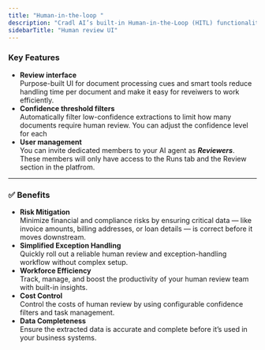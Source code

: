 ```yaml
---
title: "Human-in-the-loop "
description: "Cradl AI’s built-in Human-in-the-Loop (HITL) functionality makes it easy to add human oversight to your automated workflows. By integrating human review and corrections, you can ensure that the data extracted by your AI agents is accurate and reliable before it’s used in critical business processes. Aditionaly, your AI agent will learn from each "
sidebarTitle: "Human review UI"
---
```


### Key Features

- **Review interface**\
  Purpose-built UI for document processing cues and smart tools reduce handling time per document and make it easy for reveiwers to work efficiently.
- **Confidence threshold filters**\
  Automatically filter low-confidence extractions to limit how many documents require human review. You can adjust the confidence level for each
- **User management**\
  You can invite dedicated members to your AI agent as **_Reviewers_**. These members will only have access to the Runs tab and the Review section in the platfrom.

---

### ✅ Benefits

- **Risk Mitigation**\
  Minimize financial and compliance risks by ensuring critical data — like invoice amounts, billing addresses, or loan details — is correct before it moves downstream.
- **Simplified Exception Handling**\
  Quickly roll out a reliable human review and exception-handling workflow without complex setup.
- **Workforce Efficiency**\
  Track, manage, and boost the productivity of your human review team with built-in insights.
- **Cost Control**\
  Control the costs of human review by using configurable confidence filters and task management.
- **Data Completeness**\
  Ensure the extracted data is accurate and complete before it’s used in your business systems.